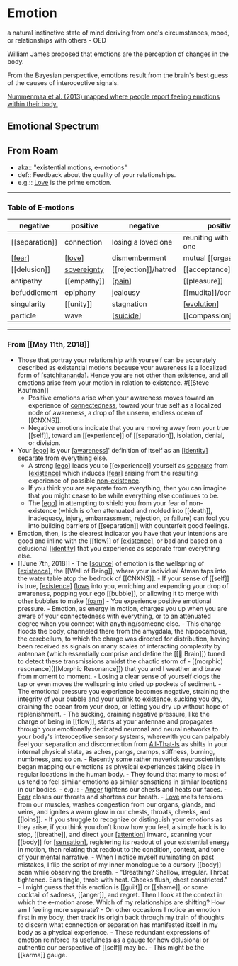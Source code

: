 # Emotion

a natural instinctive state of mind deriving from one's circumstances, mood, or relationships with others - OED

William James proposed that emotions are the perception of changes in the body.

From the Bayesian perspective, emotions result from the brain's best guess of the causes of interoceptive signals.

[Nummenmaa et al. (2013) mapped where people report feeling emotions within their body.](http://www.pnas.org/content/early/2013/12/26/1321664111)

## Emotional Spectrum

## From Roam

- aka:: "existential motions, e-motions"
- def:: Feedback about the quality of your relationships.
- e.g.:: [Love]([[love]]) is the prime emotion.

---

### Table of E-motions

| negative       | positive                     | negative             | positive                   |
| -------------- | ---------------------------- | -------------------- | -------------------------- |
| [[separation]] | connection                   | losing a loved one   | reuniting with a loved one |
| [[fear]]       | [[love]]                     | dismemberment        | mutual [[orgasm]]          |
| [[delusion]]   | [sovereignty]([[sovereign]]) | [[rejection]]/hatred | [[acceptance]]             |
| antipathy      | [[empathy]]                  | [[pain]]             | [[pleasure]]               |
| befuddlement   | epiphany                     | jealousy             | [[mudita]]/compersion      |
| singularity    | [[unity]]                    | stagnation           | [[evolution]]              |
| particle       | wave                         | [[suicide]]          | [[compassion]]             |

---

### From [[May 11th, 2018]]

- Those that portray your relationship with yourself can be accurately described as existential motions because your awareness is a localized form of [[satchitananda]]. Hence you are not other than existence, and all emotions arise from your motion in relation to existence. #[[Steve Kaufman]]
  - Positive emotions arise when your awareness moves toward an experience of [connectedness]([[unity]]), toward your true self as a localized node of awareness, a drop of the unseen, endless ocean of [[CNXNS]].
  - Negative emotions indicate that you are moving away from your true [[self]], toward an [[experience]] of [[separation]], isolation, denial, or division.
- Your [[ego]] is your [[awareness]]' definition of itself as an [[identity]] [separate]([[separation]]) from everything else.
  - A strong [[ego]] leads you to [[experience]] yourself as [separate]([[separation]]) from [[existence]] which induces [[fear]] arising from the resulting experience of possible [non-existence]([[death]]).
  - If you think you are separate from everything, then you can imagine that you might cease to be while everything else continues to be.
  - The [[ego]] in attempting to shield you from your fear of non-existence (which is often attenuated and molded into [[death]], inadequacy, injury, embarrassment, rejection, or failure) can fool you into building barriers of [[separation]] with counterfeit good feelings.
- Emotion, then, is the clearest indicator you have that your intentions are good and inline with the [[flow]] of [[existence]], or bad and based on a delusional [[identity]] that you experience as separate from everything else.
- [[June 7th, 2018]] - The [[source]] of emotion is the wellspring of [[existence]], the [[Well of Being]], where your individual Atman taps into the water table atop the bedrock of [[CNXNS]]. - If your sense of [[self]] is true, [[existence]] [flows]([[flow]]) into you, enriching and expanding your drop of awareness, popping your ego [[bubble]], or allowing it to merge with other bubbles to make [[foam]] - You experience positive emotional pressure. - Emotion, as energy in motion, charges you up when you are aware of your connectedness with everything, or to an attenuated degree when you connect with anything/someone else. - This charge floods the body, channeled there from the amygdala, the hippocampus, the cerebellum, to which the charge was directed for distribution, having been received as signals on many scales of interacting complexity by antennae (which essentially comprise and define the [[🧠 Brain]]) tuned to detect these transmissions amidst the chaotic storm of - [(morphic) resonance]([[Morphic Resonance]]) that you and I weather and brave from moment to moment. - Losing a clear sense of yourself clogs the tap or even moves the wellspring into dried up pockets of sediment. - The emotional pressure you experience becomes negative, straining the integrity of your bubble and your uplink to existence, sucking you dry, draining the ocean from your drop, or letting you dry up without hope of replenishment. - The sucking, draining negative pressure, like the charge of being in [[flow]], starts at your antennae and propagates through your emotionally dedicated neuronal and neural networks to your body's interoceptive sensory systems, wherewith you can palpably feel your separation and disconnection from [All-That-Is]([[satchitananda]]) as shifts in your internal physical state, as aches, pangs, cramps, stiffness, burning, numbness, and so on. - Recently some rather maverick neuroscientists began mapping our emotions as physical experiences taking place in regular locations in the human body. - They found that many to most of us tend to feel similar emotions as similar sensations in similar locations in our bodies. - e.g.:: - [Anger]([[anger]]) tightens our chests and heats our faces. - [Fear]([[fear]]) closes our throats and shortens our breath. - [Love]([[love]]) melts tensions from our muscles, washes congestion from our organs, glands, and veins, and ignites a warm glow in our chests, throats, cheeks, and [[loins]]. - If you struggle to recognize or distinguish your emotions as they arise, if you think you don't know how you feel, a simple hack is to stop, [[breathe]], and direct your [[attention]] inward, scanning your [[body]] for [[sensation]], registering its readout of your existential energy in motion, then relating that readout to the condition, context, and tone of your mental narrative. - When I notice myself ruminating on past mistakes, I flip the script of my inner monologue to a cursory [[body]] scan while observing the breath. - "Breathing? Shallow, irregular.
  Throat tightened.
  Ears tingle, throb with heat.
  Cheeks flush, chest constricted." - I might guess that this emotion is [[guilt]] or [[shame]], or some cocktail of sadness, [[anger]], and regret. Then I look at the context in which the e-motion arose. Which of my relationships are shifting? How am I feeling more separate? - On other occasions I notice an emotion first in my body, then track its origin back through my train of thoughts to discern what connection or separation has manifested itself in my body as a physical experience. - These redundant expressions of emotion reinforce its usefulness as a gauge for how delusional or authentic our perspective of [[self]] may be. - This might be the [[karma]] gauge.

[//begin]: # "Autogenerated link references for markdown compatibility"
[fear]: fear "Fear"
[love]: love "Love"
[pain]: pain "Pain"
[evolution]: evolution "Evolution"
[suicide]: ../../archives/roam/suicide "suicide"
[satchitananda]: satchitananda "satchitananda"
[ego]: ego "Ego"
[awareness]: awareness "Awareness"
[identity]: identity "identity"
[ego]: ego "Ego"
[existence]: existence "existence"
[fear]: fear "Fear"
[ego]: ego "Ego"
[existence]: existence "existence"
[identity]: identity "identity"
[source]: ../../archives/roam/source "source"
[existence]: existence "existence"
[existence]: existence "existence"
[foam]: ../../projects/commonplace/foam "foam"
[attention]: attention "Attention"
[sensation]: sensation "Sensation"
[//end]: # "Autogenerated link references"
